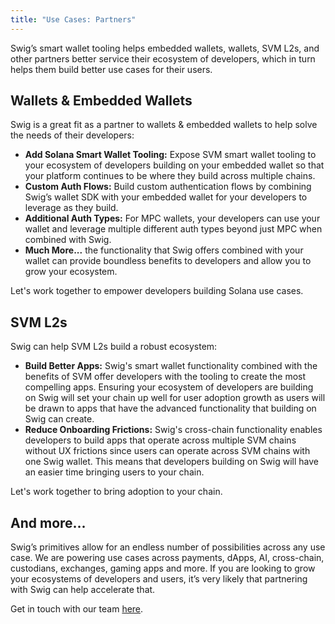 ```yaml
---
title: "Use Cases: Partners"
---
```


Swig’s smart wallet tooling helps embedded wallets, wallets, SVM L2s, and other partners better service their ecosystem of developers, which in turn helps them build better use cases for their users.

## **Wallets & Embedded Wallets**

Swig is a great fit as a partner to wallets & embedded wallets to help solve the needs of their developers:

- **Add Solana Smart Wallet Tooling:** Expose SVM smart wallet tooling to your ecosystem of developers building on your embedded wallet so that your platform continues to be where they build across multiple chains.
- **Custom Auth Flows:** Build custom authentication flows by combining Swig’s wallet SDK with your embedded wallet for your developers to leverage as they build.
- **Additional Auth Types:** For MPC wallets, your developers can use your wallet and leverage multiple different auth types beyond just MPC when combined with Swig.
- **Much More...** the functionality that Swig offers combined with your wallet can provide boundless benefits to developers and allow you to grow your ecosystem.

Let's work together to empower developers building Solana use cases.

## **SVM L2s**

Swig can help SVM L2s build a robust ecosystem:

- **Build Better Apps:** Swig's smart wallet functionality combined with the benefits of SVM offer developers with the tooling to create the most compelling apps. Ensuring your ecosystem of developers are building on Swig will set your chain up well for user adoption growth as users will be drawn to apps that have the advanced functionality that building on Swig can create.
- **Reduce Onboarding Frictions:** Swig's cross-chain functionality enables developers to build apps that operate across multiple SVM chains without UX frictions since users can operate across SVM chains with one Swig wallet. This means that developers building on Swig will have an easier time bringing users to your chain.

Let's work together to bring adoption to your chain.

## **And more...**

Swig’s primitives allow for an endless number of possibilities across any use case. We are powering use cases across payments, dApps, AI, cross-chain, custodians, exchanges, gaming apps and more. If you are looking to grow your ecosystems of developers and users, it’s very likely that partnering with Swig can help accelerate that.

Get in touch with our team [here](https://forms.gle/VmQSNmLFhVm8AZGz8).